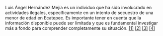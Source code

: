 Luis Ángel Hernández Mejía es un individuo que ha sido involucrado en actividades ilegales, específicamente en un intento de secuestro de una menor de edad en Ecatepec. Es importante tener en cuenta que la información disponible puede ser limitada y que es fundamental investigar más a fondo para comprender completamente su situación. [\[1\]](https://www.milenio.com/policia/frustran-secuestro-menor-ecatepec-13-detenidos) [\[2\]](https://radiografiainformativa.com/vinculan-a-proceso-a-banda-que-secuestro-a-una-menor-de-edad-en-ecatepec/) [\[3\]](https://www.milenio.com/policia/frustran-secuestro-menor-ecatepec-13-detenidos) [\[4\]](https://radiografiainformativa.com/vinculan-a-proceso-a-banda-que-secuestro-a-una-menor-de-edad-en-ecatepec/)